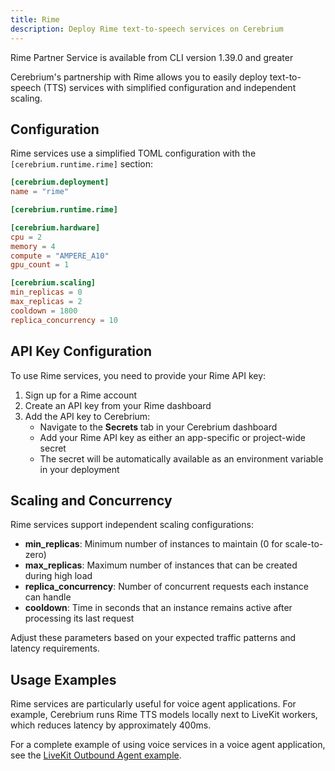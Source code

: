 ```yaml
---
title: Rime
description: Deploy Rime text-to-speech services on Cerebrium
---
```


<Note>Rime Partner Service is available from CLI version 1.39.0 and greater</Note>

Cerebrium's partnership with Rime allows you to easily deploy text-to-speech (TTS) services with simplified configuration and independent scaling.

## Configuration

Rime services use a simplified TOML configuration with the `[cerebrium.runtime.rime]` section:

```toml
[cerebrium.deployment]
name = "rime"

[cerebrium.runtime.rime]

[cerebrium.hardware]
cpu = 2
memory = 4
compute = "AMPERE_A10"
gpu_count = 1

[cerebrium.scaling]
min_replicas = 0
max_replicas = 2
cooldown = 1800
replica_concurrency = 10
```

## API Key Configuration

To use Rime services, you need to provide your Rime API key:

1. Sign up for a Rime account
2. Create an API key from your Rime dashboard
3. Add the API key to Cerebrium:
   - Navigate to the **Secrets** tab in your Cerebrium dashboard
   - Add your Rime API key as either an app-specific or project-wide secret
   - The secret will be automatically available as an environment variable in your deployment

## Scaling and Concurrency

Rime services support independent scaling configurations:

- **min_replicas**: Minimum number of instances to maintain (0 for scale-to-zero)
- **max_replicas**: Maximum number of instances that can be created during high load
- **replica_concurrency**: Number of concurrent requests each instance can handle
- **cooldown**: Time in seconds that an instance remains active after processing its last request

Adjust these parameters based on your expected traffic patterns and latency requirements.

## Usage Examples

Rime services are particularly useful for voice agent applications. For example, Cerebrium runs Rime TTS models locally next to LiveKit workers, which reduces latency by approximately 400ms.

For a complete example of using voice services in a voice agent application, see the [LiveKit Outbound Agent example](/v4/examples/livekit-outbound-agent).
